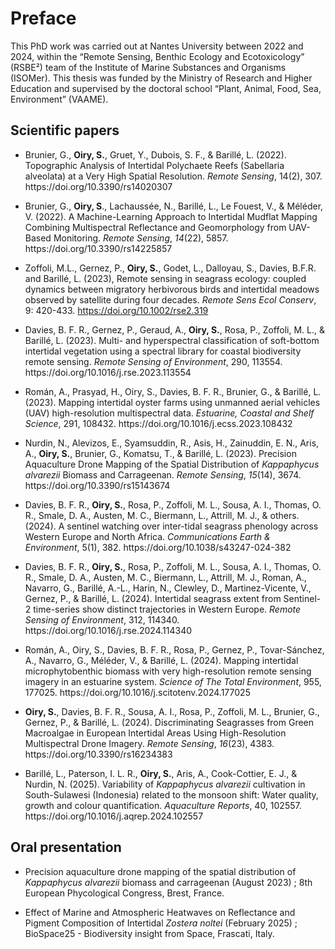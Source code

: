 # Preface {.unnumbered}

```{=latex}
\begin{spacing}{1.5}
```
This PhD work was carried out at Nantes University between 2022 and 2024, within the "Remote Sensing, Benthic Ecology and Ecotoxicology" (RSBE²) team of the Institute of Marine Substances and Organisms (ISOMer). This thesis was funded by the Ministry of Research and Higher Education and supervised by the doctoral school "Plant, Animal, Food, Sea, Environment" (VAAME).

## Scientific papers

-   Brunier, G., **Oiry, S.**, Gruet, Y., Dubois, S. F., & Barillé, L. (2022). Topographic Analysis of Intertidal Polychaete Reefs (Sabellaria alveolata) at a Very High Spatial Resolution. *Remote Sensing*, 14(2), 307. https://doi.org/10.3390/rs14020307

-   Brunier, G., **Oiry, S**., Lachaussée, N., Barillé, L., Le Fouest, V., & Méléder, V. (2022). A Machine-Learning Approach to Intertidal Mudflat Mapping Combining Multispectral Reflectance and Geomorphology from UAV-Based Monitoring. *Remote Sensing*, *14*(22), 5857. https://doi.org/10.3390/rs14225857

-   Zoffoli, M.L., Gernez, P., **Oiry, S.**, Godet, L., Dalloyau, S., Davies, B.F.R. and Barillé, L. (2023), Remote sensing in seagrass ecology: coupled dynamics between migratory herbivorous birds and intertidal meadows observed by satellite during four decades. *Remote Sens Ecol Conserv*, 9: 420-433. <https://doi.org/10.1002/rse2.319>

-   Davies, B. F. R., Gernez, P., Geraud, A., **Oiry, S.**, Rosa, P., Zoffoli, M. L., & Barillé, L. (2023). Multi- and hyperspectral classification of soft-bottom intertidal vegetation using a spectral library for coastal biodiversity remote sensing. *Remote Sensing of Environment*, 290, 113554. https://doi.org/10.1016/j.rse.2023.113554

-   Román, A., Prasyad, H., Oiry, S., Davies, B. F. R., Brunier, G., & Barillé, L. (2023). Mapping intertidal oyster farms using unmanned aerial vehicles (UAV) high-resolution multispectral data. *Estuarine, Coastal and Shelf Science*, 291, 108432. https://doi.org/10.1016/j.ecss.2023.108432

-   Nurdin, N., Alevizos, E., Syamsuddin, R., Asis, H., Zainuddin, E. N., Aris, A., **Oiry, S.**, Brunier, G., Komatsu, T., & Barillé, L. (2023). Precision Aquaculture Drone Mapping of the Spatial Distribution of *Kappaphycus alvarezii* Biomass and Carrageenan. *Remote Sensing*, *15*(14), 3674. https://doi.org/10.3390/rs15143674

-   Davies, B. F. R., **Oiry, S.**, Rosa, P., Zoffoli, M. L., Sousa, A. I., Thomas, O. R., Smale, D. A., Austen, M. C., Biermann, L., Attrill, M. J., & others. (2024). A sentinel watching over inter-tidal seagrass phenology across Western Europe and North Africa. *Communications Earth & Environment*, 5(1), 382. https://doi.org/10.1038/s43247-024-382

-   Davies, B. F. R., **Oiry, S.**, Rosa, P., Zoffoli, M. L., Sousa, A. I., Thomas, O. R., Smale, D. A., Austen, M. C., Biermann, L., Attrill, M. J., Roman, A., Navarro, G., Barillé, A.-L., Harin, N., Clewley, D., Martinez-Vicente, V., Gernez, P., & Barillé, L. (2024). Intertidal seagrass extent from Sentinel-2 time-series show distinct trajectories in Western Europe. *Remote Sensing of Environment*, 312, 114340. https://doi.org/10.1016/j.rse.2024.114340

-   Román, A., Oiry, S., Davies, B. F. R., Rosa, P., Gernez, P., Tovar-Sánchez, A., Navarro, G., Méléder, V., & Barillé, L. (2024). Mapping intertidal microphytobenthic biomass with very high-resolution remote sensing imagery in an estuarine system. *Science of The Total Environment*, 955, 177025. https://doi.org/10.1016/j.scitotenv.2024.177025

-   **Oiry, S.**, Davies, B. F. R., Sousa, A. I., Rosa, P., Zoffoli, M. L., Brunier, G., Gernez, P., & Barillé, L. (2024). Discriminating Seagrasses from Green Macroalgae in European Intertidal Areas Using High-Resolution Multispectral Drone Imagery. *Remote Sensing*, *16*(23), 4383. https://doi.org/10.3390/rs16234383

-   Barillé, L., Paterson, I. L. R., **Oiry, S.**, Aris, A., Cook-Cottier, E. J., & Nurdin, N. (2025). Variability of *Kappaphycus alvarezii* cultivation in South-Sulawesi (Indonesia) related to the monsoon shift: Water quality, growth and colour quantification. *Aquaculture Reports*, 40, 102557. https://doi.org/10.1016/j.aqrep.2024.102557

## Oral presentation

-   Precision aquaculture drone mapping of the spatial distribution of *Kappaphycus alvarezii* biomass and carrageenan (August 2023) ; 8th European Phycological Congress, Brest, France. 

-  Effect of Marine and Atmospheric Heatwaves on Reflectance and Pigment Composition of Intertidal *Zostera noltei* (February 2025) ; BioSpace25 - Biodiversity insight from Space, Frascati, Italy.


::: {.content-visible when-format="docx"}
\newpage
:::

```{=latex}
\end{spacing}
\chaptertitlepage{Chapter1/img/seagrasses.png}{1}{Introduction and Overview}{Chapter1/img/fish_farm_psd.png}
```
